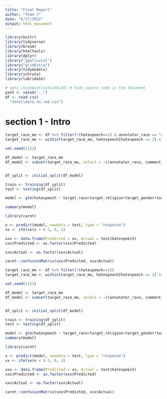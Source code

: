 ```yaml
---
title: "Final Report"
author: "Team Y"
date: "6/17/2022"
output: html_document
---
```


```r
library(knitr)
library(tidyverse)
library(broom)
library(htmltools)
library(dplyr)
library("ggalluvial")
library("gridExtra") 
library(tidymodels)
library(schrute)
library(lubridate)
```

```r
# opts_chunk$set(echo=FALSE) # hide source code in the document
path <- setwd("..")
df <- read.csv(
  "data\\data_no_red.csv")
```
# section 1 - Intro

```r

target_race_me <- df %>% filter(!(hatespeech==1) & annotator_race == "white")
target_race_me <- within(target_race_me, hatespeech[hatespeech == 2] <- 1)

set.seed(1122)

df_model <- target_race_me
df_model <- subset(target_race_me, select = -c(annotator_race, comment_id, annotator_id ))


df_split <- initial_split(df_model)

train <- training(df_split)
test <- testing(df_split)

model <- glm(hatespeech ~ target_race+target_religion+target_gender+target_sexuality+annotator_age, data = train)

summary(model)
```

```r
library(caret)

x <- predict(model, newdata = test, type = "response")
xx <- ifelse(x < 0.5, 0, 1)

xxx <- data.frame(Predicted = xx, Actual = test$hatespeech)
xxx$Predicted <- as.factor(xxx$Predicted)

xxx$Actual <- as.factor(xxx$Actual)

caret::confusionMatrix(xxx$Predicted, xxx$Actual)

```


```r
target_race_me <- df %>% filter(!(hatespeech==1))
target_race_me <- within(target_race_me, hatespeech[hatespeech == 2] <- 1)

set.seed(1122)

df_model <- target_race_me
df_model <- subset(target_race_me, select = -c(annotator_race, comment_id, annotator_id ))


df_split <- initial_split(df_model)

train <- training(df_split)
test <- testing(df_split)

model <- glm(hatespeech ~ target_race+target_religion+target_gender+target_sexuality+annotator_age, data = train)
summary(model)

```
```r
library(caret)

x <- predict(model, newdata = test, type = "response")
xx <- ifelse(x < 0.5, 0, 1)

xxx <- data.frame(Predicted = xx, Actual = test$hatespeech)
xxx$Predicted <- as.factor(xxx$Predicted)

xxx$Actual <- as.factor(xxx$Actual)

caret::confusionMatrix(xxx$Predicted, xxx$Actual)

```
